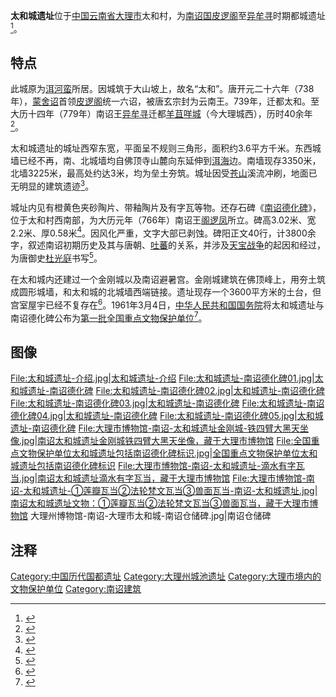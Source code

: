 {{coord|25.63568|100.19710|display=title}}
{{文物保护单位
| 级别 = 全国
| 名称 = 太和城遗址
| 编号 = 1-157
| 图片 = [[File:太和城遗址-文保碑.jpg|260px]]
| 分类 = 古遗址
| 时代 = [[南诏|南诏]]
| 所在 = [[云南省|云南省]][[大理市|大理市]]
| 登录 = 1961年
| Cat = 云南全国重点文物保护单位
| 备注 ={{maplink|frame=yes|plain=yes|type=point|frame-lat=25.63568|frame-long=100.19710|zoom=17|coord={{coord|25.63568|100.19710}}}}
}}
'''太和城遗址'''位于[[中国|中国]][[云南省|云南省]][[大理市|大理市]]太和村，为[[南诏国|南诏国]][[皮逻阁|皮逻阁]]至[[异牟寻|异牟寻]]时期都城遗址<ref>{{Cite book|title=大理文物考古|last=刘光曙著|first=|publisher=昆明：云南民族出版社|year=2006.12|isbn=7-5367-3406-9|location=|pages=65}}</ref>。

== 特点 ==
此城原为[[洱河蛮|洱河蛮]]所居。因城筑于大山坡上，故名“太和”。唐开元二十六年（738年），[[蒙舍诏|蒙舍诏]]首领[[皮逻阁|皮逻阁]]统一六诏，被唐玄宗封为云南王。739年，迁都太和。至大历十四年（779年）南诏王[[异牟寻|异牟寻]]迁都[[羊苴咩城|羊苴咩城]]（今大理城西），历时40余年<ref>{{Cite book|title=中国考古学大辞典|last=王巍著|first=|publisher=上海：[[上海辞书出版社|上海辞书出版社]]|year=2014.03|isbn=978-7-5326-4027-0|location=|pages=465}}</ref>。

太和城遗址的城址西窄东宽，平面呈不规则三角形，面积约3.6平方千米。东西城墙已经不再，南、北城墙均自佛顶寺山麓向东延伸到[[洱海|洱海]]边。南墙现存3350米，北墙3225米，最高处约达3米，均为垒土夯筑。城址因受[[苍山_(大理)|苍山]]溪流冲刷，地面已无明显的建筑遗迹<ref>{{Cite book|title=中国文物大辞典 下|last=中国文物学会专家委员会编|first=|publisher=北京：[[中央编译出版社|中央编译出版社]]|year=2008.05|isbn=978-7-80211-611-5|location=|pages=1315}}</ref>。

城址内见有橙黄色夹砂陶片、带釉陶片及有字瓦等物。还存石碑《[[南诏德化碑|南诏德化碑]]》，位于太和村西南部，为大历元年（766年）南诏王[[阁逻凤|阁逻凤]]所立。碑高3.02米、宽2.2米、厚0.58米<ref>{{Cite book|title=七彩云南 滇云文化特色与形态|last=肖东发主编；赵一帆编著|first=|publisher=北京：[[现代出版社|现代出版社]]|year=2015.04|isbn=978-7-5143-2374-0|location=|pages=61}}</ref>。因风化严重，文字大部已剥蚀。碑阳正文40行，计3800余字，叙述南诏初期历史及其与唐朝、[[吐蕃|吐蕃]]的关系，并涉及[[天宝战争|天宝战争]]的起因和经过，为唐御史[[杜光庭|杜光庭]]书写<ref>{{Cite book|title=中华古国古都|last=张轸著|first=|publisher=长沙：湖南科学技术出版社|year=1999.03|isbn=7-5357-2556-2|location=|pages=873}}</ref>。

在太和城内还建过一个金刚城以及南诏避暑宫。金刚城建筑在佛顶峰上，用夯土筑成圆形城墙，和太和城的北城墙西端链接。遗址现存一个3600平方米的土台，但宫室屋宇已经不复存在<ref>{{Cite book|title=大理丛书 考古文物篇 卷6|last=杨世钰，赵寅松主编|first=|publisher=昆明：[[云南民族出版社|云南民族出版社]]|year=2009.08|isbn=978-7-5367-4479-0|location=|pages=2629}}</ref>。1961年3月4日，[[中华人民共和国国务院|中华人民共和国国务院]]将太和城遗址与南诏德化碑公布为[[第一批全国重点文物保护单位|第一批全国重点文物保护单位]]<ref>{{Cite book|title=白族|last=董建中著|first=|publisher=沈阳：[[辽宁民族出版社|辽宁民族出版社]]|year=2014.12|isbn=978-7-5497-0940-3|location=|pages=160-161}}</ref>。

== 图像 ==
<gallery mode="packed-overlay" heights="200">
File:太和城遗址-介绍.jpg|太和城遗址-介绍
File:太和城遗址-南诏德化碑01.jpg|太和城遗址-南诏德化碑
File:太和城遗址-南诏德化碑02.jpg|太和城遗址-南诏德化碑
File:太和城遗址-南诏德化碑03.jpg|太和城遗址-南诏德化碑
File:太和城遗址-南诏德化碑04.jpg|太和城遗址-南诏德化碑
File:太和城遗址-南诏德化碑05.jpg|太和城遗址-南诏德化碑
File:大理市博物馆-南诏-太和城遗址金刚城-铁四臂大黑天坐像.jpg|南诏太和城遗址金刚城铁四臂大黑天坐像，藏于[[大理市博物馆|大理市博物馆]]
File:全国重点文物保护单位太和城遗址包括南诏德化碑标识.jpg|全国重点文物保护单位太和城遗址包括南诏德化碑标识
File:大理市博物馆-南诏-太和城遗址-滴水有字瓦当.jpg|南诏太和城遗址滴水有字瓦当，藏于大理市博物馆
File:大理市博物馆-南诏-太和城遗址-①莲瓣瓦当②法轮梵文瓦当③兽面瓦当-南诏-太和城遗址.jpg|南诏太和城遗址文物：①莲瓣瓦当②法轮梵文瓦当③兽面瓦当，藏于大理市博物馆
大理州博物馆-南诏-大理市太和城-南诏仓储碑.jpg|南诏仓储碑
</gallery>

==注释==
{{reflist}}

{{云南全国重点文物保护单位}}
{{中华人民共和国国家考古遗址公园}}
{{DEFAULTSORT:T}}
[[Category:中国历代国都遗址|Category:中国历代国都遗址]]
[[Category:大理州城池遗址|Category:大理州城池遗址]]
[[Category:大理市境内的文物保护单位|Category:大理市境内的文物保护单位]]
[[Category:南诏建筑|Category:南诏建筑]]